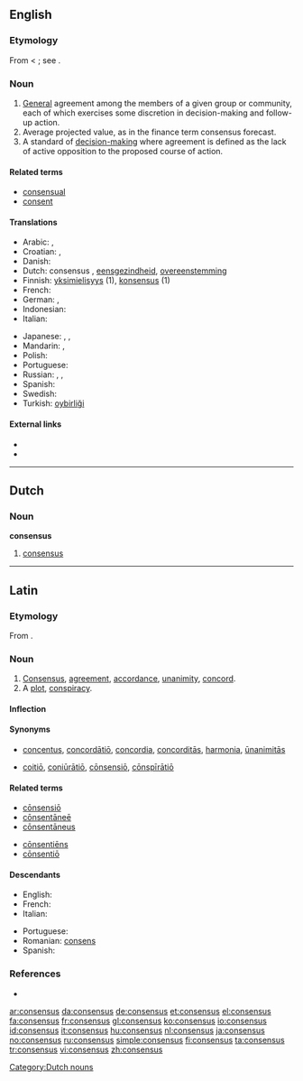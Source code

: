 {{wikipedia}}
==English==

===Etymology===
From {{etyl|la}} {{term|consensus|cōnsēnsus|agreement, accordance, unanimity|lang=la}} < {{term|consentio|cōnsentiō|feel together; agree|lang=la}}; see {{term|consent}}.

===Noun===
{{en-noun|es}}

# [[general#Adjective|General]] agreement among the members of a given group or community, each of which exercises some discretion in decision-making and follow-up action.
# Average projected value, as in the finance term consensus forecast.
# A standard of [[w:Decision making#Decision making in social setting|decision-making]] where agreement is defined as the lack of active opposition to the proposed course of action.

====Related terms====
* [[consensual]]
* [[consent]]

====Translations====
{{trans-top|general agreement}}
* Arabic: {{t|ar|إجماع|m|tr='iHmaa`|sc=Arab}},  {{t|ar|توافق|m|tr=tawaafuq|sc=Arab}}
* Croatian: {{t+|hr|konsenzus|m|alt=konsènzus}}, {{t-|hr|sporazum|m|alt=spȍrazūm}}
* Danish: {{t+|da|konsensus}}
* Dutch: consensus {{m}}, [[eensgezindheid]], [[overeenstemming]]
* Finnish: [[yksimielisyys]] (1), [[konsensus]] (1)
* French: {{t+|fr|consensus|m}}
* German: {{t+|de|Konsens|m}}, {{t-|de|Einvernehmen|n}}
* Indonesian: {{t-|id|konsensus|xs=Indonesian}}
* Italian: {{t+|it|consenso|m}}
{{trans-mid}}
* Japanese: {{t|ja|総意|tr=そうい, sōi|sc=Jpan}},  {{t|ja|協心|tr=きょうしん, kyōshin|sc=Jpan}},  {{t|ja|コンセンサス|tr=konsensasu|sc=Jpan}}
* Mandarin: {{t|zh|共識|sc=Hani}},  {{t|zh|共识|tr=gòngshí|sc=Hani}}
* Polish: {{t+|pl|konsensus|m}}
* Portuguese: {{t+|pt|consenso|m}}
* Russian: {{t|ru|консенсус|m|tr=konsénsus|sc=Cyrl}},  {{t|ru|согласие|n|tr=soglásije|sc=Cyrl}},  {{t|ru|единодушие|n|tr=jedinidúšije|sc=Cyrl}}
* Spanish: {{t-|es|consenso|m}}
* Swedish: {{t+|sv|konsensus}}
* Turkish: [[oybirliği]]
{{trans-bottom}}

====External links====
* {{R:Webster 1913}}
* {{R:Century 1911}}

----

==Dutch==

===Noun===
'''consensus''' {{m}}

# [[#English|consensus]]

[[Category:Dutch nouns]]

----

==Latin==

===Etymology===
From {{term|consentio|cōnsentiō|feel together; agree|lang=la}}.

===Noun===
{{la-noun|cōnsēnsus|consensus|cōnsēnsūs|m|fourth}}

# [[consensus#English|Consensus]], [[agreement]], [[accordance]], [[unanimity]], [[concord]].
# A [[plot]], [[conspiracy]].

====Inflection====
{{la-decl-4th|consens|cōnsēns}}

====Synonyms====
* {{sense|concord, agreement}} [[concentus]], [[concordatio|concordātiō]], [[concordia#Latin|concordia]], [[concorditas|concorditās]], [[harmonia#Latin|harmonia]], [[unanimitas|ūnanimitās]]
* {{sense|plot, conspiracy}} [[coitio|coitiō]], [[coniuratio|coniūrātiō]], [[consensio|cōnsensiō]], [[conspiratio|cōnspīrātiō]]

====Related terms====
{{top2}}
* [[consensio|cōnsensiō]]
* [[consentanee|cōnsentāneē]]
* [[consentaneus|cōnsentāneus]]
{{mid2}}
* [[consentiens|cōnsentiēns]]
* [[consentio|cōnsentiō]]
{{bottom}}

====Descendants====
{{top2}}
* English: {{l|en|consensus}}
* French: {{l|fr|consensus}}
* Italian: {{l|it|consenso}}
{{mid2}}
* Portuguese: {{l|pt|consenso}}
* Romanian: [[consens]]
* Spanish: {{l|es|consenso}}
{{bottom}}

===References===
* {{R:L&S}}

[[ar:consensus]]
[[da:consensus]]
[[de:consensus]]
[[et:consensus]]
[[el:consensus]]
[[fa:consensus]]
[[fr:consensus]]
[[gl:consensus]]
[[ko:consensus]]
[[io:consensus]]
[[id:consensus]]
[[it:consensus]]
[[hu:consensus]]
[[nl:consensus]]
[[ja:consensus]]
[[no:consensus]]
[[ru:consensus]]
[[simple:consensus]]
[[fi:consensus]]
[[ta:consensus]]
[[tr:consensus]]
[[vi:consensus]]
[[zh:consensus]]